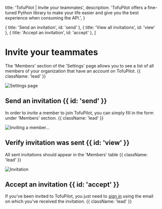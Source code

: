   title: 'TofuPilot | Invite your teammates',
  description:
    'TofuPilot offers a fine-tuned Python library to make your life easier and give you the best experience when consuming the API.',
}

  { title: 'Send an invitation', id: 'send' },
  { title: 'View all invitations', id: 'view' },
  { title: 'Accept an invitation', id: 'accept' },
]

# Invite your teammates

The 'Members' section of the 'Settings' page allows you to see a list of all members of your organization that have an account on TofuPilot. {{ className: 'lead' }}

<Image src="/settings-page.png" alt="Settings page" />

## Send an invitation {{ id: 'send' }}

In order to invite a member to join TofuPilot, you can simply fill in the form under 'Members' section. {{ className: 'lead' }}

<Image src="/invite-member.png" alt="Inviting a member..." />

## Verify invitation was sent {{ id: 'view' }}

All sent invitations should appear in the 'Members' table {{ className: 'lead' }}

<Image src="/invited-member.png" alt="Invitation" />

## Accept an invitation {{ id: 'accept' }}

If you've been invited to TofuPilot, you just need to [sign in](https://www.tofupilot.com/auth/signin) using the email on which you've received the invitation. {{ className: 'lead' }}
